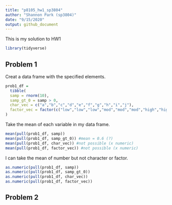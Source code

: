 ```yaml
---
title: "p8105_hw1_sp3804"
author: "Shannon Park (sp3804)"
date: "9/15/2020"
output: github_document
---
```


This is my solution to HW1

```r
library(tidyverse)
```

## Problem 1

Creat a data frame with the specified elements.

```r
prob1_df = 
  tibble(
  samp = rnorm(10),
  samp_gt_0 = samp > 0,
  char_vec = c("a","b","c","d","e","f","g","h","i","j"),
  factor_vec = factor(c("low","low","low","mod","mod","mod","high","high","high","high"))
)
```

Take the mean of each variable in my data frame.

```r
mean(pull(prob1_df, samp))
mean(pull(prob1_df, samp_gt_0)) #mean = 0.6 (?)
mean(pull(prob1_df, char_vec)) #not possible (x numeric)
mean(pull(prob1_df, factor_vec)) #not possible (x numeric)
```
I can take the mean of number but not character or factor.

```r
as.numeric(pull(prob1_df, samp))
as.numeric(pull(prob1_df, samp_gt_0)) 
as.numeric(pull(prob1_df, char_vec)) 
as.numeric(pull(prob1_df, factor_vec)) 
```
## Problem 2

```r


```

